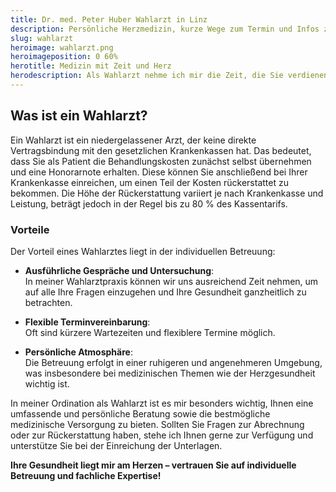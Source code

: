 ```yaml
---
title: Dr. med. Peter Huber Wahlarzt in Linz
description: Persönliche Herzmedizin, kurze Wege zum Termin und Infos zur Kassenrückerstattung – kompakt und verständlich.
slug: wahlarzt
heroimage: wahlarzt.png
heroimageposition: 0 60%
herotitle: Medizin mit Zeit und Herz
herodescription: Als Wahlarzt nehme ich mir die Zeit, die Sie verdienen – mit individueller Betreuung, moderner Diagnostik und einem persönlichen Ansatz. Erfahren Sie mehr über die Vorteile einer Wahlordination.
---
```



## Was ist ein Wahlarzt?

Ein Wahlarzt ist ein niedergelassener Arzt, der keine direkte Vertragsbindung mit den gesetzlichen Krankenkassen hat. Das bedeutet, dass Sie als Patient die Behandlungskosten zunächst selbst übernehmen und eine Honorarnote erhalten. Diese können Sie anschließend bei Ihrer Krankenkasse einreichen, um einen Teil der Kosten rückerstattet zu bekommen. Die Höhe der Rückerstattung variiert je nach Krankenkasse und Leistung, beträgt jedoch in der Regel bis zu 80 % des Kassentarifs.

### Vorteile

Der Vorteil eines Wahlarztes liegt in der individuellen Betreuung:

- **Ausführliche Gespräche und Untersuchung**:  
  In meiner Wahlarztpraxis können wir uns ausreichend Zeit nehmen, um auf alle Ihre Fragen einzugehen und Ihre Gesundheit ganzheitlich zu betrachten.

- **Flexible Terminvereinbarung**:  
  Oft sind kürzere Wartezeiten und flexiblere Termine möglich.
- **Persönliche Atmosphäre**:  
  Die Betreuung erfolgt in einer ruhigeren und angenehmeren Umgebung, was insbesondere bei medizinischen Themen wie der Herzgesundheit wichtig ist.

In meiner Ordination als Wahlarzt ist es mir besonders wichtig, Ihnen eine umfassende und persönliche Beratung sowie die bestmögliche medizinische Versorgung zu bieten. Sollten Sie Fragen zur Abrechnung oder zur Rückerstattung haben, stehe ich Ihnen gerne zur Verfügung und unterstütze Sie bei der Einreichung der Unterlagen.

**Ihre Gesundheit liegt mir am Herzen – vertrauen Sie auf individuelle Betreuung und fachliche Expertise!**

<ScheduleAppointment></ScheduleAppointment>
